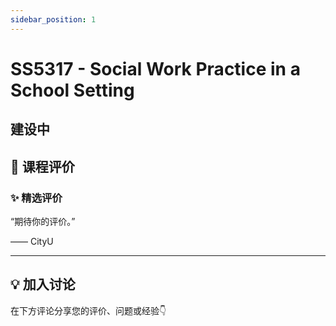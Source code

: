 ```yaml
---
sidebar_position: 1
---
```



# SS5317 - Social Work Practice in a School Setting

## 建设中

## **💬 课程评价**

### ✨ **精选评价**
<div className={commentStyles.commentBox}>
    <p className={commentStyles.commentText}>
        “期待你的评价。”
    </p>
    <p className={commentStyles.commentAuthor}>—— CityU</p>
</div>

---

## **💡 加入讨论**

在下方评论分享您的评价、问题或经验👇
<Utterances />
